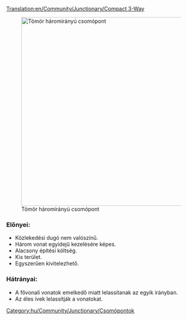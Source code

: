 [[Translation:en/Community/Junctionary/Compact 3-Way]]
{{hu/Community/Junctionary/Csomópontmenü}}

[[File:en/Community/Junctionary/Compact 3 way.png|thumb|500px|none|Tömör háromirányú csomópont]]

===Előnyei:===
*Közlekedési dugó nem valószínű.
*Három vonat egyidejű kezelésére képes.
*Alacsony építési költség.
*Kis terület.
*Egyszerűen kivitelezhető.

===Hátrányai:===
*A fővonali vonatok emelkedő miatt lelassítanak az egyik irányban.
*Az éles ívek lelassítják a vonatokat.

[[Category:hu/Community/Junctionary/Csomópontok]]